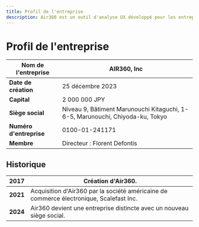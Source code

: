 ```yaml
---
title: Profil de l'entreprise
description: Air360 est un outil d'analyse UX développé pour les entreprises de commerce électronique dans le but de maximiser les taux de conversion. Il aide à réaliser des expériences utilisateur efficaces et améliore les résultats commerciaux.
---
```


# Profil de l'entreprise

| **Nom de l'entreprise**   | AIR360, Inc                                                                 |
| ------------------------- | --------------------------------------------------------------------------- |
| **Date de création**      | 25 décembre 2023                                                            |
| **Capital**               | 2 000 000 JPY                                                               |
| **Siège social**          | Niveau 9, Bâtiment Marunouchi Kitaguchi, 1-6-5, Marunouchi, Chiyoda-ku, Tokyo |
| **Numéro d'entreprise**   | 0100-01-241171                                                              |
| **Membre**                | Directeur : Florent Defontis                                                |

## Historique

| **2017** | Création d'Air360.                                             |
| -------- | -------------------------------------------------------------- |
| **2021** | Acquisition d'Air360 par la société américaine de commerce électronique, Scalefast Inc. |
| **2024** | Air360 devient une entreprise distincte avec un nouveau siège social. |

